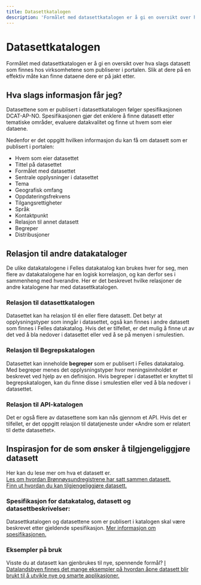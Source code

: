 ```yaml
---
title: Datasettkatalogen
description: 'Formålet med datasettkatalogen er å gi en oversikt over hva slags datasett som finnes hos virksomhetene som publiserer i portalen.'
---
```


# Datasettkatalogen

<Ingress>
    Formålet med datasettkatalogen er å gi en oversikt over hva slags datasett som finnes hos virksomhetene som
    publiserer i portalen. Slik at dere på en effektiv måte kan finne dataene dere er på jakt etter.
</Ingress>

<CatalogPromo
    text='Ønsker du å søke i datasett-katalogen?'
    button='Finn datasett →'
    link='/datasets'
/>

## Hva slags informasjon får jeg?

Datasettene som er publisert i datasettkatalogen følger spesifikasjonen DCAT-AP-NO. Spesifikasjonen gjør det enklere å finne datasett etter tematiske områder, evaluere datakvalitet og finne ut hvem som eier dataene.

Nedenfor er det oppgitt hvilken informasjon du kan få om datasett som er publisert i portalen:

-   Hvem som eier datasettet
-   Tittel på datasettet
-   Formålet med datasettet
-   Sentrale opplysninger i datasettet
-   Tema
-   Geografisk omfang
-   Oppdateringsfrekvens
-   Tilgangsrettigheter
-   Språk
-   Kontaktpunkt
-   Relasjon til annet datasett
-   Begreper
-   Distribusjoner

## Relasjon til andre datakataloger

De ulike datakatalogene i Felles datakatalog kan brukes hver for seg, men flere av datakatalogene har en logisk korrelasjon, og kan derfor ses i sammenheng med hverandre. Her er det beskrevet hvilke relasjoner de andre katalogene har med datasettkatalogen.

### Relasjon til datasettkatalogen

Datasettet kan ha relasjon til én eller flere datasett. Det betyr at opplysningstyper som inngår i datasettet, også kan finnes i andre datasett som finnes i Felles datakatalog. Hvis det er tilfellet, er det mulig å finne ut av det ved å bla nedover i datasettet eller ved å se på menyen i smulestien.

### Relasjon til Begrepskatalogen

Datasettet kan inneholde **begreper** som er publisert i Felles datakatalog. Med begreper menes det opplysningstyper hvor meningsinnholdet er beskrevet ved hjelp av en definisjon. Hvis begreper i datasettet er knyttet til begrepskatalogen, kan du finne disse i smulestien eller ved å bla nedover i datasettet.

### Relasjon til API-katalogen

Det er også flere av datasettene som kan nås gjennom et API. Hvis det er tilfellet, er det oppgitt relasjon til datatjeneste under «Andre som er relatert til dette datasettet».

## Inspirasjon for de som ønsker å tilgjengeliggjøre datasett

Her kan du lese mer om hva et datasett er.  
[Les om hvordan Brønnøysundregistrene har satt sammen datasett.](https://www.digdir.no/informasjonsforvaltning/hvordan-bestemme-hva-et-datasett-er-og-hvilke-datasett-som-skal-beskrives/2198)  
[Finn ut hvordan du kan tilgjengeliggjøre datasett.](https://www.digdir.no/informasjonsforvaltning/steg-6-tilgjengeliggjore/2725)

### Spesifikasjon for datakatalog, datasett og datasettbeskrivelser:

Datasettkatalogen og datasettene som er publisert i katalogen skal være beskrevet etter gjeldende spesifikasjon. [Mer informasjon om spesifikasjonen.](https://data.norge.no/specification/dcat-ap-no/)

### Eksempler på bruk

Visste du at datasett kan gjenbrukes til nye, spennende formål? [I Datalandsbyen finnes det mange eksempler på hvordan åpne datasett blir brukt til å utvikle nye og smarte applikasjoner.](https://datalandsbyen.norge.no/category/2/gode-eksempler-p%C3%A5-bruk)
